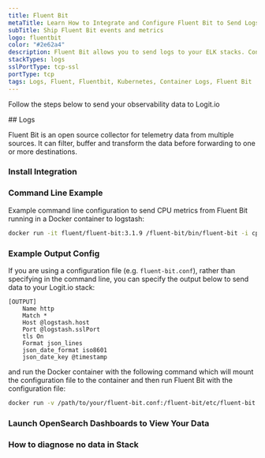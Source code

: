 ```yaml
---
title: Fluent Bit
metaTitle: Learn How to Integrate and Configure Fluent Bit to Send Logs
subTitle: Ship Fluent Bit events and metrics
logo: fluentbit
color: "#2e62a4"
description: Fluent Bit allows you to send logs to your ELK stacks. Configure Fluent Bit to send logs to Logstash. Get started using our sample fluent bit configuration.
stackTypes: logs
sslPortType: tcp-ssl
portType: tcp
tags: Logs, Fluent, Fluentbit, Kubernetes, Container Logs, Fluent Bit
---
```


Follow the steps below to send your observability data to Logit.io

<Steps>
  ## Logs

  Fluent Bit is an open source collector for telemetry data from multiple sources. It can filter, buffer and 
  transform the data before forwarding to one or more destinations.
  
  ### Install Integration

  <InstallIntegration/>

  ### Command Line Example

  Example command line configuration to send CPU metrics from Fluent Bit running in a Docker container to logstash:

  ```bash copy
  docker run -it fluent/fluent-bit:3.1.9 /fluent-bit/bin/fluent-bit -i cpu -o tcp://@logstash.host:@logstash.sslPort -p format=json_lines -p tls=on -p json_date_format=iso8601 -p json_date_key=@timestamp
  ```

  ### Example Output Config

  If you are using a configuration file (e.g. `fluent-bit.conf`), rather than specifying in the command line, 
  you can specify the output below to send data to your Logit.io stack:

  ```text copy
  [OUTPUT]
      Name http
      Match *
      Host @logstash.host
      Port @logstash.sslPort
      tls On
      Format json_lines
      json_date_format iso8601
      json_date_key @timestamp
  ```
  and run the Docker container with the following command which will mount the 
  configuration file to the container and then run Fluent Bit with the configuration file:

  ```bash copy
  docker run -v /path/to/your/fluent-bit.conf:/fluent-bit/etc/fluent-bit.conf -it fluent/fluent-bit:3.1.9 /fluent-bit/bin/fluent-bit -c /fluent-bit/etc/fluent-bit.conf
  ```

  ### Launch OpenSearch Dashboards to View Your Data

  <LaunchVisualizer type="logs" />

  ### How to diagnose no data in Stack

  <DiagnoseNoData />

</Steps>